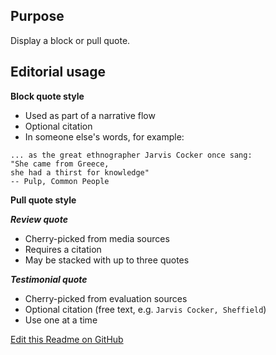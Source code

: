 ## Purpose
Display a block or pull quote.

## Editorial usage

**Block quote style**
- Used as part of a narrative flow
- Optional citation
- In someone else's words, for example:

```
... as the great ethnographer Jarvis Cocker once sang:
"She came from Greece,
she had a thirst for knowledge"
-- Pulp, Common People
```

**Pull quote style**

***Review quote***
- Cherry-picked from media sources
- Requires a citation
- May be stacked with up to three quotes

***Testimonial quote***
- Cherry-picked from evaluation sources
- Optional citation (free text, e.g. `Jarvis Cocker, Sheffield`)
- Use one at a time


[Edit this Readme on GitHub](https://github.com/wellcomecollection/wellcomecollection.org/edit/main/content/webapp/components/Quote/README.mdx)

